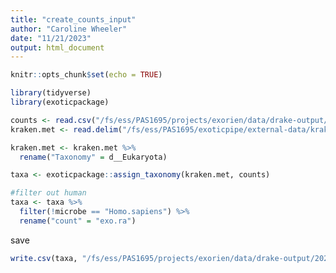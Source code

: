 ```yaml
---
title: "create_counts_input"
author: "Caroline Wheeler"
date: "11/21/2023"
output: html_document
---
```


```r
knitr::opts_chunk$set(echo = TRUE)

library(tidyverse)
library(exoticpackage)
```

```r
counts <- read.csv("/fs/ess/PAS1695/projects/exorien/data/drake-output/2022-03-16/k2bout_filt.txt")
kraken.met <- read.delim("/fs/ess/PAS1695/exoticpipe/external-data/kraken2-metaphlan-noplants.txt")
```


```r
kraken.met <- kraken.met %>%
  rename("Taxonomy" = d__Eukaryota)

taxa <- exoticpackage::assign_taxonomy(kraken.met, counts)

#filter out human
taxa <- taxa %>%
  filter(!microbe == "Homo.sapiens") %>%
  rename("count" = "exo.ra")
```


save
```r
write.csv(taxa, "/fs/ess/PAS1695/projects/exorien/data/drake-output/2022-03-16/2022-03-16_counts-with-taxonomy_filteted.csv")
```


